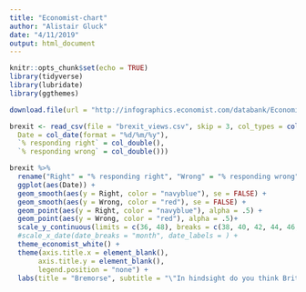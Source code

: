 ```yaml
---
title: "Economist-chart"
author: "Alistair Gluck"
date: "4/11/2019"
output: html_document
---
```


```r
knitr::opts_chunk$set(echo = TRUE)
library(tidyverse)
library(lubridate)
library(ggthemes)
```

```r
download.file(url = "http://infographics.economist.com/databank/Economist_brexit.csv", mode = "wb", destfile = "brexit_views.csv")

brexit <- read_csv(file = "brexit_views.csv", skip = 3, col_types = cols(
  Date = col_date(format = "%d/%m/%y"),
  `% responding right` = col_double(),
  `% responding wrong` = col_double()))
```

```r
brexit %>% 
  rename("Right" = "% responding right", "Wrong" = "% responding wrong") %>% 
  ggplot(aes(Date)) +
  geom_smooth(aes(y = Right, color = "navyblue"), se = FALSE) +
  geom_smooth(aes(y = Wrong, color = "red"), se = FALSE) +
  geom_point(aes(y = Right, color = "navyblue"), alpha = .5) +
  geom_point(aes(y = Wrong, color = "red"), alpha = .5)+
  scale_y_continuous(limits = c(36, 48), breaks = c(38, 40, 42, 44, 46, 48), position = "right") +
  #scale_x_date(date_breaks = "month", date_labels = ) +
  theme_economist_white() +
  theme(axis.title.x = element_blank(),
       axis.title.y = element_blank(), 
       legend.position = "none") +
  labs(title = "Bremorse", subtitle = "\"In hindsight do you think Britain was right or wrong\n to vote to leave the EU\" \nBlue represents Brexit supporters and Red represents opponents")

  
  
```


